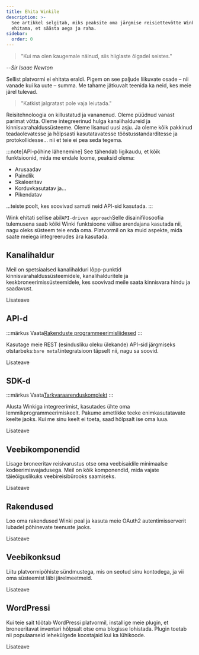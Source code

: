 ```yaml
---
title: Ehita Winkile
description: >-
  See artikkel selgitab, miks peaksite oma järgmise reisiettevõtte Winki peale
  ehitama, et säästa aega ja raha.
sidebar:
  order: 0
---
```


> "Kui ma olen kaugemale näinud, siis hiiglaste õlgadel seistes."

\--*Sir Isaac Newton*

Sellist platvormi ei ehitata eraldi. Pigem on see paljude liikuvate osade – nii vanade kui ka uute – summa. Me tahame jätkuvalt teenida ka neid, kes meie järel tulevad.

> "Katkist jalgratast pole vaja leiutada."

Reisitehnoloogia on killustatud ja vananenud. Oleme püüdnud vanast parimat võtta. Oleme integreerinud hulga kanalihaldureid ja kinnisvarahaldussüsteeme. Oleme lisanud uusi asju. Ja oleme kõik pakkinud teadaolevatesse ja hõlpsasti kasutatavatesse tööstusstandarditesse ja protokollidesse... nii et teie ei pea seda tegema.

:::note\[API-põhine lähenemine]
See tähendab ligikaudu, et kõik funktsioonid, mida me endale loome, peaksid olema:

* Arusaadav
* Paindlik
* Skaleeritav
* Korduvkasutatav ja...
* Pikendatav

...teiste poolt, kes soovivad samuti neid API-sid kasutada.
:::

Wink ehitati sellise abil`API-driven approach`Selle disainifilosoofia tulemusena saab kõiki Winki funktsioone välise arendajana kasutada nii, nagu oleks süsteem teie enda oma. Platvormil on ka muid aspekte, mida saate meiega integreerudes ära kasutada.

## Kanalihaldur

Meil on spetsiaalsed kanalihalduri lõpp-punktid kinnisvarahaldussüsteemidele, kanalihalduritele ja keskbroneerimissüsteemidele, kes soovivad meile saata kinnisvara hindu ja saadavust.

<LinkButton href="/developers/apis/#channel-manager-api">
  Lisateave
</LinkButton>


## API-d

:::märkus
Vaata[Rakenduste programmeerimisliidesed](https://learning.postman.com/docs/getting-started/introduction/)
:::

Kasutage meie REST (esindusliku oleku ülekande) API-sid järgmiseks otstarbeks:`bare metal`integratsioon täpselt nii, nagu sa soovid.

<LinkButton href="/developers/apis">
  Lisateave
</LinkButton>


## SDK-d

:::märkus
Vaata[Tarkvaraarenduskomplekt](https://en.wikipedia.org/wiki/Software_development_kit)
:::

Alusta Winkiga integreerimist, kasutades ühte oma lemmikprogrammeerimiskeelt. Pakume ametlikke teeke enimkasutatavate keelte jaoks. Kui me sinu keelt ei toeta, saad hõlpsalt ise oma luua.

<LinkButton href="/developers/sdks">
  Lisateave
</LinkButton>


## Veebikomponendid

Lisage broneeritav reisivarustus otse oma veebisaidile minimaalse kodeerimisvajadusega. Meil ​​on kõik komponendid, mida vajate täieõiguslikuks veebireisibürooks saamiseks.

<LinkButton href="/developers/web-components">
  Lisateave
</LinkButton>


## Rakendused

Loo oma rakendused Winki peal ja kasuta meie OAuth2 autentimisserverit lubadel põhinevate teenuste jaoks.

<LinkButton href="/developers/applications">
  Lisateave
</LinkButton>


## Veebikonksud

Liitu platvormipõhiste sündmustega, mis on seotud sinu kontodega, ja vii oma süsteemist läbi järelmeetmeid.

<LinkButton href="/developers/webhooks">
  Lisateave
</LinkButton>


## WordPressi

Kui teie sait töötab WordPressi platvormil, installige meie plugin, et broneeritavat inventari hõlpsalt otse oma blogisse lohistada. Plugin toetab nii populaarseid lehekülgede koostajaid kui ka lühikoode.

<LinkButton href="/developers/webhooks">
  Lisateave
</LinkButton>

